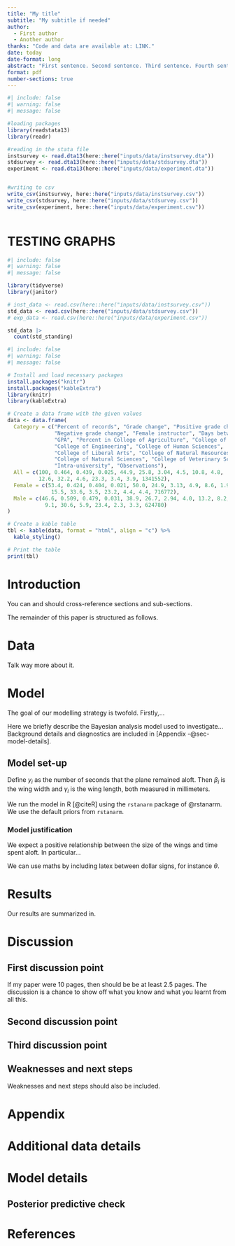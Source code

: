 ```yaml
---
title: "My title"
subtitle: "My subtitle if needed"
author: 
  - First author
  - Another author
thanks: "Code and data are available at: LINK."
date: today
date-format: long
abstract: "First sentence. Second sentence. Third sentence. Fourth sentence."
format: pdf
number-sections: true
---
```


```r
#| include: false
#| warning: false
#| message: false

#loading packages
library(readstata13)
library(readr)

#reading in the stata file
instsurvey <- read.dta13(here::here("inputs/data/instsurvey.dta"))
stdsurvey <- read.dta13(here::here("inputs/data/stdsurvey.dta"))
experiment <- read.dta13(here::here("inputs/data/experiment.dta"))


#writing to csv
write_csv(instsurvey, here::here("inputs/data/instsurvey.csv"))
write_csv(stdsurvey, here::here("inputs/data/stdsurvey.csv"))
write_csv(experiment, here::here("inputs/data/experiment.csv"))



```

# TESTING GRAPHS
```r
#| include: false
#| warning: false
#| message: false

library(tidyverse)
library(janitor)

# inst_data <- read.csv(here::here("inputs/data/instsurvey.csv"))
std_data <- read.csv(here::here("inputs/data/stdsurvey.csv"))
# exp_data <- read.csv(here::here("inputs/data/experiment.csv"))

std_data |>
  count(std_standing)


```



```r
#| include: false
#| warning: false
#| message: false

# Install and load necessary packages
install.packages("knitr")
install.packages("kableExtra")
library(knitr)
library(kableExtra)

# Create a data frame with the given values
data <- data.frame(
  Category = c("Percent of records", "Grade change", "Positive grade change", 
               "Negative grade change", "Female instructor", "Days between grade changes", 
               "GPA", "Percent in College of Agriculture", "College of Business", 
               "College of Engineering", "College of Human Sciences", 
               "College of Liberal Arts", "College of Natural Resources", 
               "College of Natural Sciences", "College of Veterinary Sciences", 
               "Intra-university", "Observations"),
  All = c(100, 0.464, 0.439, 0.025, 44.9, 25.8, 3.04, 4.5, 10.8, 4.8, 
          12.6, 32.2, 4.6, 23.3, 3.4, 3.9, 1341552),
  Female = c(53.4, 0.424, 0.404, 0.021, 50.0, 24.9, 3.13, 4.9, 8.6, 1.9, 
              15.5, 33.6, 3.5, 23.2, 4.4, 4.4, 716772),
  Male = c(46.6, 0.509, 0.479, 0.031, 38.9, 26.7, 2.94, 4.0, 13.2, 8.2, 
            9.1, 30.6, 5.9, 23.4, 2.3, 3.3, 624780)
)

# Create a kable table
tbl <- kable(data, format = "html", align = "c") %>%
  kable_styling()

# Print the table
print(tbl)

```


# Introduction

You can and should cross-reference sections and sub-sections. 

The remainder of this paper is structured as follows.



# Data {#sec-data}


Talk way more about it. 



# Model

The goal of our modelling strategy is twofold. Firstly,...

Here we briefly describe the Bayesian analysis model used to investigate... Background details and diagnostics are included in [Appendix -@sec-model-details].

## Model set-up

Define $y_i$ as the number of seconds that the plane remained aloft. Then $\beta_i$ is the wing width and $\gamma_i$ is the wing length, both measured in millimeters.  

\begin{align} 
y_i|\mu_i, \sigma &\sim \mbox{Normal}(\mu_i, \sigma) \\
\mu_i &= \alpha + \beta_i + \gamma_i\\
\alpha &\sim \mbox{Normal}(0, 2.5) \\
\beta &\sim \mbox{Normal}(0, 2.5) \\
\gamma &\sim \mbox{Normal}(0, 2.5) \\
\sigma &\sim \mbox{Exponential}(1)
\end{align}

We run the model in R [@citeR] using the `rstanarm` package of @rstanarm. We use the default priors from `rstanarm`.


### Model justification

We expect a positive relationship between the size of the wings and time spent aloft. In particular...

We can use maths by including latex between dollar signs, for instance $\theta$.


# Results

Our results are summarized in.


# Discussion

## First discussion point {#sec-first-point}

If my paper were 10 pages, then should be be at least 2.5 pages. The discussion is a chance to show off what you know and what you learnt from all this. 

## Second discussion point

## Third discussion point

## Weaknesses and next steps

Weaknesses and next steps should also be included.

\newpage

\appendix

# Appendix {-}


# Additional data details

# Model details {#sec-model-details}

## Posterior predictive check



\newpage


# References


